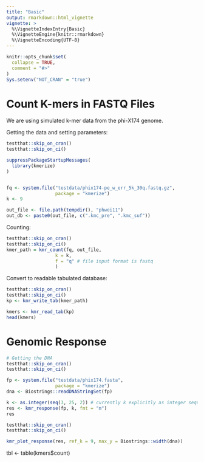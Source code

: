 ```yaml
---
title: "Basic"
output: rmarkdown::html_vignette
vignette: >
  %\VignetteIndexEntry{Basic}
  %\VignetteEngine{knitr::rmarkdown}
  %\VignetteEncoding{UTF-8}
---
```


```r
knitr::opts_chunk$set(
  collapse = TRUE,
  comment = "#>"
)
Sys.setenv("NOT_CRAN" = "true")

```


# Count K-mers in FASTQ Files

We are using simulated k-mer data from the phi-X174 genome.


Getting the data and setting parameters:

```r
testthat::skip_on_cran()
testthat::skip_on_ci()

suppressPackageStartupMessages(
  library(kmerize)
)


fq <- system.file("testdata/phix174-pe_w_err_5k_30q.fastq.gz", 
                  package = "kmerize")
k <- 9

out_file <- file.path(tempdir(), "phwei11")
out_db <- paste0(out_file, c(".kmc_pre", ".kmc_suf"))

```


Counting:

```r
testthat::skip_on_cran()
testthat::skip_on_ci()
kmer_path = kmr_count(fq, out_file, 
                  k = k, 
                  f = "q" # file input format is fastq
                  )

```

Convert to readable tabulated database:

```r
testthat::skip_on_cran()
testthat::skip_on_ci()
kp <- kmr_write_tab(kmer_path)

kmers <- kmr_read_tab(kp)
head(kmers)
```

# Genomic Response

```r
# Getting the DNA
testthat::skip_on_cran()
testthat::skip_on_ci()

fp <- system.file("testdata/phix174.fasta", 
                  package = "kmerize")
dna <- Biostrings::readDNAStringSet(fp)

k <- as.integer(seq(3, 25, 2)) # currently k explicitly as integer sequence
res <- kmr_response(fp, k, fmt = "m")
res


```
```r
testthat::skip_on_cran()
testthat::skip_on_ci()

kmr_plot_response(res, ref_k = 9, max_y = Biostrings::width(dna))
```








tbl <- table(kmers$count)
